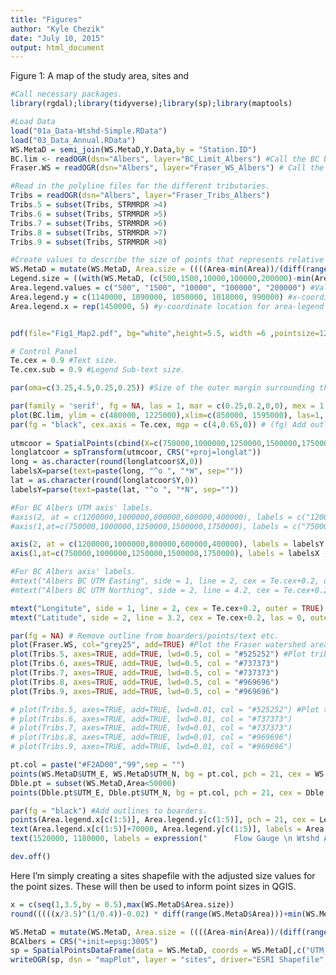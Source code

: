 ```yaml
---
title: "Figures"
author: "Kyle Chezik"
date: "July 10, 2015"
output: html_document
---
```


Figure 1: A map of the study area, sites and 
```r
#Call necessary packages.
library(rgdal);library(tidyverse);library(sp);library(maptools)

#Load Data
load("01a_Data-Wtshd-Simple.RData")
load("03_Data_Annual.RData")
WS.MetaD = semi_join(WS.MetaD,Y.Data,by = "Station.ID")
BC.lim <- readOGR(dsn="Albers", layer="BC_Limit_Albers") #Call the BC boundary polygon.
Fraser.WS = readOGR(dsn="Albers", layer="Fraser_WS_Albers") # Call the Fraser basin polygon.

#Read in the polyline files for the different tributaries.
Tribs = readOGR(dsn="Albers", layer="Fraser_Tribs_Albers")
Tribs.5 = subset(Tribs, STRMRDR >4)
Tribs.6 = subset(Tribs, STRMRDR >5)
Tribs.7 = subset(Tribs, STRMRDR >6)
Tribs.8 = subset(Tribs, STRMRDR >7)
Tribs.9 = subset(Tribs, STRMRDR >8)
```

```r
#Create values to describe the size of points that represents relative contributing area.
WS.MetaD = mutate(WS.MetaD, Area.size = ((((Area-min(Area))/(diff(range(Area))))+0.02)^0.4)*3.5)
Legend.size = ((with(WS.MetaD, (c(500,1500,10000,100000,200000)-min(Area))/(diff(range(Area))))+0.02)^0.4)*3.5 #Point sizes for area legend.
Area.legend.values = c("500", "1500", "10000", "100000", "200000") #Values to be displayed in the area legend.
Area.legend.y = c(1140000, 1090000, 1050000, 1018000, 990000) #x-coordinate locations for area-legend points.
Area.legend.x = rep(1450000, 5) #y-coordinate location for area-legend points.


pdf(file="Fig1_Map2.pdf", bg="white",height=5.5, width =6 ,pointsize=12) #Set pdf arguments.

# Control Panel
Te.cex = 0.9 #Text size.
Te.cex.sub = 0.9 #Legend Sub-text size.

par(oma=c(3.25,4.5,0.25,0.25)) #Size of the outer margin surrounding the two plots.

par(family = 'serif', fg = NA, las = 1, mar = c(0.25,0.2,0,0), mex = 1, mfrow = c(1,1))
plot(BC.lim, ylim = c(480000, 1225000),xlim=c(850000, 1595000), las=1, lwd=0.25, col = "gray") #Plot the BC limits.
par(fg = "black", cex.axis = Te.cex, mgp = c(4,0.65,0)) # (fg) Add outlines to boarders, (cex.axis) Change size of axis labels, (mgp) Change the axis margin line before the y axis is printed.
 	
utmcoor = SpatialPoints(cbind(X=c(750000,1000000,1250000,1500000,1750000), Y=c(1200000,1000000,800000,600000,400000)), proj4string = CRS("+proj=aea +lat_1=50 +lat_2=58.5 +lat_0=45 +lon_0=-126 +x_0=1000000 +y_0=0 +datum=NAD83 +units=m +no_defs +ellps=GRS80 +towgs84=0,0,0"))
longlatcoor = spTransform(utmcoor, CRS("+proj=longlat"))
long = as.character(round(longlatcoor$X,0))
labelsX=parse(text=paste(long, "^o ", "*W", sep=""))
lat = as.character(round(longlatcoor$Y,0))
labelsY=parse(text=paste(lat, "^o ", "*N", sep=""))

#For BC Albers UTM axis' labels.
#axis(2, at = c(1200000,1000000,800000,600000,400000), labels = c("1200000","1000000","800000","600000","400000") ,lwd = 0.5, line = 0.2, outer = TRUE) # y-axis.
#axis(1,at=c(750000,1000000,1250000,1500000,1750000), labels = c("750000","1000000","1250000","1500000","1750000") ,lwd = 0.5, line = 0, outer = TRUE) #x-axis

axis(2, at = c(1200000,1000000,800000,600000,400000), labels = labelsY ,lwd = 0.5, line = 0.2, outer = TRUE) # y-axis.
axis(1,at=c(750000,1000000,1250000,1500000,1750000), labels = labelsX ,lwd = 0.5, line = 0, outer = TRUE) #x-axis

#For BC Albers axis' labels.
#mtext("Albers BC UTM Easting", side = 1, line = 2, cex = Te.cex+0.2, outer = TRUE) # x-axis label.
#mtext("Albers BC UTM Northing", side = 2, line = 4.2, cex = Te.cex+0.2, las = 0, outer = TRUE)  #y-axis label.

mtext("Longitute", side = 1, line = 2, cex = Te.cex+0.2, outer = TRUE) # x-axis label.
mtext("Latitude", side = 2, line = 3.2, cex = Te.cex+0.2, las = 0, outer = TRUE)  #y-axis label.

par(fg = NA) # Remove outline from boarders/points/text etc.
plot(Fraser.WS, col="grey25", add=TRUE) #Plot the Fraser watershed area.
plot(Tribs.5, axes=TRUE, add=TRUE, lwd=0.5, col = "#525252") #Plot tribs...
plot(Tribs.6, axes=TRUE, add=TRUE, lwd=0.5, col = "#737373")
plot(Tribs.7, axes=TRUE, add=TRUE, lwd=0.5, col = "#737373")
plot(Tribs.8, axes=TRUE, add=TRUE, lwd=0.5, col = "#969696")
plot(Tribs.9, axes=TRUE, add=TRUE, lwd=0.5, col = "#969696")

# plot(Tribs.5, axes=TRUE, add=TRUE, lwd=0.01, col = "#525252") #Plot tribs...
# plot(Tribs.6, axes=TRUE, add=TRUE, lwd=0.01, col = "#737373")
# plot(Tribs.7, axes=TRUE, add=TRUE, lwd=0.01, col = "#737373")
# plot(Tribs.8, axes=TRUE, add=TRUE, lwd=0.01, col = "#969696")
# plot(Tribs.9, axes=TRUE, add=TRUE, lwd=0.01, col = "#969696")

pt.col = paste("#F2AD00","99",sep = "")
points(WS.MetaD$UTM_E, WS.MetaD$UTM_N, bg = pt.col, pch = 21, cex = WS.MetaD$Area.size) #Add points...
Dble.pt = subset(WS.MetaD,Area<50000)
points(Dble.pt$UTM_E, Dble.pt$UTM_N, bg = pt.col, pch = 21, cex = Dble.pt$Area.size) #Add points again

par(fg = "black") #Add outlines to boarders.
points(Area.legend.x[c(1:5)], Area.legend.y[c(1:5)], pch = 21, cex = Legend.size[c(5:1)], bg = "black")
text(Area.legend.x[c(1:5)]+70000, Area.legend.y[c(1:5)], labels = Area.legend.values[c(5:1)], cex = Te.cex-0.1)
text(1520000, 1180000, labels = expression("      Flow Gauge \n Wtshd Area (km"^2*")"), cex = Te.cex-0.1)

dev.off()
```

Here I'm simply creating a sites shapefile with the adjusted size values for the point sizes. These will then be used to inform point sizes in QGIS.
```r
x = c(seq(1,3.5,by = 0.5),max(WS.MetaD$Area.size))
round(((((x/3.5)^(1/0.4))-0.02) * diff(range(WS.MetaD$Area)))+min(WS.MetaD$Area),0)

WS.MetaD = mutate(WS.MetaD, Area.size = ((((Area-min(Area))/(diff(range(Area))))+0.02)^0.4)*3.5)
BCAlbers = CRS("+init=epsg:3005")
sp = SpatialPointsDataFrame(data = WS.MetaD, coords = WS.MetaD[,c("UTM_E","UTM_N")], proj4string = BCAlbers)
writeOGR(sp, dsn = "mapPlot", layer = "sites", driver="ESRI Shapefile", overwrite_layer = T, morphToESRI = T)

```